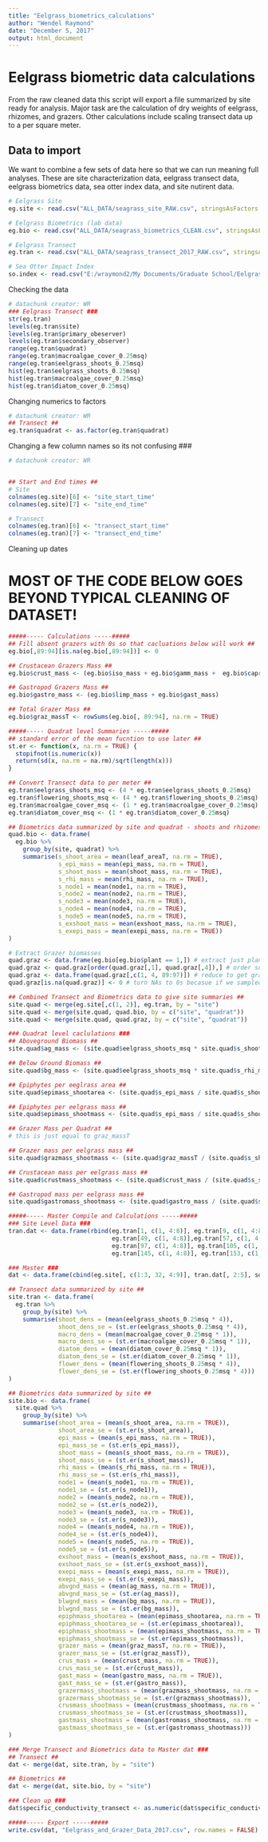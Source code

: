 ```yaml
---
title: "Eelgrass_biometrics_calculations"
author: "Wendel Raymond"
date: "December 5, 2017"
output: html_document
---
```

# Eelgrass biometric data calculations
From the raw cleaned data this script will export a file summarized by site ready for analysis. Major task are the calculation of dry weights of eelgrass, rhizomes, and grazers. Other calculations include scaling transect data up to a per square meter.

## Data to import
We want to combine a few sets of data here so that we can run meaning full analyses. These are site characterization data, eelgrass transect data, eelgrass biometrics data, sea otter index data, and site nutirent data.

```r
# Eelgrass Site
eg.site <- read.csv("ALL_DATA/seagrass_site_RAW.csv", stringsAsFactors = FALSE, header = TRUE)

# Eelgrass Biometrics (lab data)
eg.bio <- read.csv("ALL_DATA/seagrass_biometrics_CLEAN.csv", stringsAsFactors = FALSE, header = TRUE)

# Eelgrass Transect
eg.tran <- read.csv("ALL_DATA/seagrass_transect_2017_RAW.csv", stringsAsFactors = FALSE, header = TRUE)

# Sea Otter Impact Index
so.index <- read.csv("E:/wraymond2/My Documents/Graduate School/Eelgrass/Data/2017 Field Season/Sea Otter Impact Index/Sea_Otter_Impact_Index_2017_WR.csv", stringsAsFactors = FALSE, header = TRUE)

```


Checking the data
```r
# datachunk creator: WR
### Eelgrass Transect ###
str(eg.tran)
levels(eg.tran$site)
levels(eg.tran$primary_obeserver)
levels(eg.tran$secondary_observer)
range(eg.tran$quadrat)
range(eg.tran$macroalgae_cover_0.25msq)
range(eg.tran$eelgrass_shoots_0.25msq)
hist(eg.tran$eelgrass_shoots_0.25msq)
hist(eg.tran$macroalgae_cover_0.25msq)
hist(eg.tran$diatom_cover_0.25msq)
```


Changing numerics to factors
```r
# datachunk creator: WR
## Transect ##
eg.tran$quadrat <- as.factor(eg.tran$quadrat)
```

Changing a few column names so its not confusing ###
```r
# datachunk creator: WR


## Start and End times ##
# Site
colnames(eg.site)[6] <- "site_start_time"
colnames(eg.site)[7] <- "site_end_time"

# Transect
colnames(eg.tran)[6] <- "transect_start_time"
colnames(eg.tran)[7] <- "transect_end_time"

```

Cleaning up dates

# MOST OF THE CODE BELOW GOES BEYOND TYPICAL CLEANING OF DATASET! 
```r

#####----- Calculations -----#####
## Fill absent grazers with 0s so that cacluations below will work ##
eg.bio[,89:94][is.na(eg.bio[,89:94])] <- 0

## Crustacean Grazers Mass ##
eg.bio$crust_mass <- (eg.bio$iso_mass + eg.bio$gamm_mass +  eg.bio$caprel_mass + eg.bio$crab_mass)

## Gastropod Grazers Mass ##
eg.bio$gastro_mass <- (eg.bio$limp_mass + eg.bio$gast_mass)

## Total Grazer Mass ##
eg.bio$graz_massT <- rowSums(eg.bio[, 89:94], na.rm = TRUE)

#####----- Quadrat level Summaries -----#####
## standard error of the mean fucntion to use later ##
st.er <- function(x, na.rm = TRUE) {
  stopifnot(is.numeric(x))
  return(sd(x, na.rm = na.rm)/sqrt(length(x)))
}

## Convert Transect data to per meter ##
eg.tran$eelgrass_shoots_msq <- (4 * eg.tran$eelgrass_shoots_0.25msq)
eg.tran$flowering_shoots_msq <- (4 * eg.tran$flowering_shoots_0.25msq)
eg.tran$macroalgae_cover_msq <- (1 * eg.tran$macroalgae_cover_0.25msq)
eg.tran$diatom_cover_msq <- (1 * eg.tran$diatom_cover_0.25msq)

## Biometrics data summarized by site and quadrat - shoots and rhizomes ##
quad.bio <- data.frame(
  eg.bio %>% 
    group_by(site, quadrat) %>% 
    summarise(s_shoot_area = mean(leaf_areaT, na.rm = TRUE),
              s_epi_mass = mean(epi_mass, na.rm = TRUE),
              s_shoot_mass = mean(shoot_mass, na.rm = TRUE),
              s_rhi_mass = mean(rhi_mass, na.rm = TRUE),
              s_node1 = mean(node1, na.rm = TRUE),
              s_node2 = mean(node2, na.rm = TRUE),
              s_node3 = mean(node3, na.rm = TRUE),
              s_node4 = mean(node4, na.rm = TRUE),
              s_node5 = mean(node5, na.rm = TRUE),
              s_exshoot_mass = mean(exshoot_mass, na.rm = TRUE),
              s_exepi_mass = mean(exepi_mass, na.rm = TRUE))
)

# Extract Grazer biomasses
quad.graz <- data.frame(eg.bio[eg.bio$plant == 1,]) # extract just plant 1 which has all the grazer data
quad.graz <- quad.graz[order(quad.graz[,1], quad.graz[,4]),] # order so that it matches everything else
quad.graz <- data.frame(quad.graz[,c(1, 4, 89:97)]) # reduce to get grazer data only
quad.graz[is.na(quad.graz)] <- 0 # turn NAs to 0s becasue if we sampled everything so if it was not there its a 0

## Combined Transect and Biometrics data to give site summaries ##
site.quad <- merge(eg.site[,c(1, 2)], eg.tran, by = "site")
site.quad <- merge(site.quad, quad.bio, by = c("site", "quadrat"))
site.quad <- merge(site.quad, quad.graz, by = c("site", "quadrat"))

### Quadrat level caclulations ###
## Aboveground Biomass ##
site.quad$ag_mass <- (site.quad$eelgrass_shoots_msq * site.quad$s_shoot_mass)

## Below Ground Biomass ##
site.quad$bg_mass <- (site.quad$eelgrass_shoots_msq * site.quad$s_rhi_mass)

## Epiphytes per eeglrass area ##
site.quad$epimass_shootarea <- (site.quad$s_epi_mass / site.quad$s_shoot_area)

## Epiphytes per eelgrass mass ##
site.quad$epimass_shootmass <- (site.quad$s_epi_mass / site.quad$s_shoot_mass)

## Grazer Mass per Quadrat ##
# this is just equal to graz_massT

## Grazer mass per eelgrass mass ##
site.quad$grazmass_shootmass <- (site.quad$graz_massT / (site.quad$s_shoot_mass + site.quad$s_exshoot_mass))

## Crustacean mass per eelgrass mass ##
site.quad$crustmass_shootmass <- (site.quad$crust_mass / (site.quad$s_shoot_mass + site.quad$s_exshoot_mass))

## Gastropod mass per eelgrass mass ##
site.quad$gastromass_shootmass <- (site.quad$gastro_mass / (site.quad$s_shoot_mass + site.quad$s_exshoot_mass)) 

#####----- Master Compile and Calculations -----#####
### Site Level Data ###
tran.dat <- data.frame(rbind(eg.tran[1, c(1, 4:8)], eg.tran[9, c(1, 4:8)], eg.tran[17, c(1, 4:8)], eg.tran[25, c(1, 4:8)], eg.tran[33, c(1, 4:8)], eg.tran[41, c(1, 4:8)], 
                             eg.tran[49, c(1, 4:8)],eg.tran[57, c(1, 4:8)], eg.tran[65, c(1, 4:8)], eg.tran[73, c(1, 4:8)], eg.tran[81, c(1, 4:8)], eg.tran[89, c(1, 4:8)], 
                             eg.tran[97, c(1, 4:8)], eg.tran[105, c(1, 4:8)], eg.tran[113, c(1, 4:8)], eg.tran[121, c(1, 4:8)], eg.tran[129, c(1, 4:8)], eg.tran[137, c(1, 4:8)], 
                             eg.tran[145, c(1, 4:8)], eg.tran[153, c(1, 4:8)], eg.tran[161, c(1, 4:8)]))

### Master ###
dat <- data.frame(cbind(eg.site[, c(1:3, 32, 4:9)], tran.dat[, 2:5], so.index[, 6:13], eg.site[, 14:26]))

## Transect data summarized by site ##
site.tran <- data.frame(
  eg.tran %>% 
    group_by(site) %>% 
    summarise(shoot_dens = (mean(eelgrass_shoots_0.25msq * 4)),
              shoot_dens_se = (st.er(eelgrass_shoots_0.25msq * 4)),
              macro_dens = (mean(macroalgae_cover_0.25msq * 1)),
              macro_dens_se = (st.er(macroalgae_cover_0.25msq * 1)),
              diatom_dens = (mean(diatom_cover_0.25msq * 1)),
              diatom_dens_se = (st.er(diatom_cover_0.25msq * 1)),
              flower_dens = (mean(flowering_shoots_0.25msq * 4)),
              flower_dens_se = (st.er(flowering_shoots_0.25msq * 4)))
)

## Biometrics data summarized by site ##
site.bio <- data.frame(
  site.quad %>% 
    group_by(site) %>% 
    summarise(shoot_area = (mean(s_shoot_area, na.rm = TRUE)),
              shoot_area_se = (st.er(s_shoot_area)),
              epi_mass = (mean(s_epi_mass, na.rm = TRUE)),
              epi_mass_se = (st.er(s_epi_mass)),
              shoot_mass = (mean(s_shoot_mass, na.rm = TRUE)),
              shoot_mass_se = (st.er(s_shoot_mass)),
              rhi_mass = (mean(s_rhi_mass, na.rm = TRUE)),
              rhi_mass_se = (st.er(s_rhi_mass)),
              node1 = (mean(s_node1, na.rm = TRUE)),
              node1_se = (st.er(s_node1)),
              node2 = (mean(s_node2, na.rm = TRUE)),
              node2_se = (st.er(s_node2)),
              node3 = (mean(s_node3, na.rm = TRUE)),
              node3_se = (st.er(s_node3)),
              node4 = (mean(s_node4, na.rm = TRUE)),
              node4_se = (st.er(s_node4)),
              node5 = (mean(s_node5, na.rm = TRUE)),
              node5_se = (st.er(s_node5)),
              exshoot_mass = (mean(s_exshoot_mass, na.rm = TRUE)),
              exshoot_mass_se = (st.er(s_exshoot_mass)),
              exepi_mass = (mean(s_exepi_mass, na.rm = TRUE)),
              exepi_mass_se = (st.er(s_exepi_mass)),
              abvgnd_mass = (mean(ag_mass, na.rm = TRUE)),
              abvgnd_mass_se = (st.er(ag_mass)),
              blwgnd_mass = (mean(bg_mass, na.rm = TRUE)),
              blwgnd_mass_se = (st.er(bg_mass)),
              epiphmass_shootarea = (mean(epimass_shootarea, na.rm = TRUE)),
              epiphmass_shootarea_se = (st.er(epimass_shootarea)),
              epiphmass_shootmass = (mean(epimass_shootmass, na.rm = TRUE)),
              epiphmass_shootmass_se = (st.er(epimass_shootmass)),
              grazer_mass = (mean(graz_massT, na.rm = TRUE)),
              grazer_mass_se = (st.er(graz_massT)),
              crus_mass = (mean(crust_mass, na.rm = TRUE)),
              crus_mass_se = (st.er(crust_mass)),
              gast_mass = (mean(gastro_mass, na.rm = TRUE)),
              gast_mass_se = (st.er(gastro_mass)),
              grazermass_shootmass = (mean(grazmass_shootmass, na.rm = TRUE)),
              grazermass_shootmass_se = (st.er(grazmass_shootmass)),
              crusmass_shootmass = (mean(crustmass_shootmass, na.rm = TRUE)),
              crusmass_shootmass_se = (st.er(crustmass_shootmass)),
              gastmass_shootmass = (mean(gastromass_shootmass, na.rm = TRUE)),
              gastmass_shootmass_se = (st.er(gastromass_shootmass)))
)

### Merge Transect and Biometrics data to Master dat ###
## Transect ##
dat <- merge(dat, site.tran, by = "site")

## Biometrics ##
dat <- merge(dat, site.bio, by = "site")

### Clean up ###
dat$specific_conductivity_transect <- as.numeric(dat$specific_conductivity_transect)

#####----- Export -----#####
write.csv(dat, "Eelgrass_and_Grazer_Data_2017.csv", row.names = FALSE)
```
